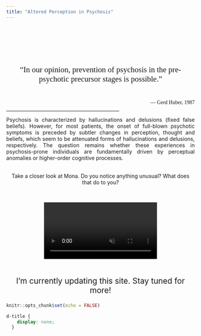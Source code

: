 ```yaml
---
title: "Altered Perception in Psychosis"
---
```


<!-- <div style="text-align: center; padding-top: 2em; font-size: 2.2em; font-family: 'Alata', sans-serif;"> -->

<!-- Altered Perception in Psychosis -->
<!-- </div> -->

<!-- <hr style="width:60%;"> -->

<!-- <div style="text-align: center; padding-top: 0em; font-size: 1em;"> -->

<!-- </div> -->


<div style="text-align: center; padding-top: 4em; font-size: 1.5em; font-family: 'Cardo', serif;">
"In our opinion, prevention of psychosis in the pre-psychotic precursor stages is possible."
</div>
<div style="text-align: right; padding-top: 0.5em; font-size: 1em; font-family: 'Cardo', serif;">
— Gerd Huber, 1987
</div>

<hr style="width:60%;">

 <div style="text-align: justify;font-size: 1em;">

Psychosis is characterized by hallucinations and delusions (fixed false beliefs). However, for most patients, the onset of full-blown psychotic symptoms is preceded by subtler changes in perception, thought and beliefs, which seem to be attenuated forms of hallucinations and delusions, respectively. The question remains whether these experiences in psychosis-prone individuals are fundamentally driven by perceptual anomalies or higher-order cognitive processes.
</div>


<div style="text-align: center; font-size: 1em;">
<br>
 Take a closer look at Mona. Do you notice anything unusual? What does that do to you? <br>
<br></div>


<div style="text-align: center; padding-top: 2em;">
<video width="60%" controls autoplay muted>
  <source src="videos/Mona_trimmed.mp4" type="video/mp4"> </video>
</div>


<!-- <div style="text-align: left; padding-top: 0em; font-size: 1.2em; font-family: 'Alata', sans-serif;"> -->
<!-- Visual Distortions in Psychosis  -->
<!-- </div> -->


<div style="text-align: center; font-size: 1.5em;">
<br>
I'm currently updating this site. Stay tuned for more!
</div>

```r
knitr::opts_chunk$set(echo = FALSE)
```

```css
d-title {
    display: none;
  }
```


